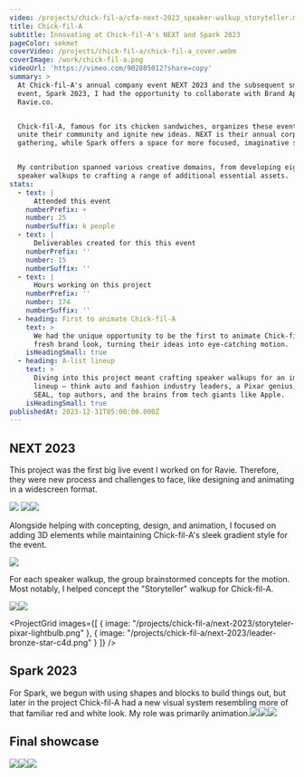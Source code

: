 ```yaml
---
video: /projects/chick-fil-a/cfa-next-2023_speaker-walkup_storyteller.mp4
title: Chick-fil-A
subtitle: Innovating at Chick-fil-A's NEXT and Spark 2023
pageColor: sekmet
coverVideo: /projects/chick-fil-a/chick-fil-a_cover.webm
coverImage: /work/chick-fil-a.png
videoUrl: 'https://vimeo.com/902805012?share=copy'
summary: >
  At Chick-fil-A's annual company event NEXT 2023 and the subsequent smaller
  event, Spark 2023, I had the opportunity to collaborate with Brand Apart and
  Ravie.co.


  Chick-fil-A, famous for its chicken sandwiches, organizes these events to
  unite their community and ignite new ideas. NEXT is their annual corporate
  gathering, while Spark offers a space for more focused, imaginative sessions.


  My contribution spanned various creative domains, from developing eight
  speaker walkups to crafting a range of additional essential assets.
stats:
  - text: |
      Attended this event
    numberPrefix: +
    number: 25
    numberSuffix: k people
  - text: |
      Deliverables created for this this event
    numberPrefix: ''
    number: 15
    numberSuffix: ''
  - text: |
      Hours working on this project
    numberPrefix: ''
    number: 174
    numberSuffix: ''
  - heading: First to animate Chick-fil-A
    text: >
      We had the unique opportunity to be the first to animate Chick-fil-A's
      fresh brand look, turning their ideas into eye-catching motion.
    isHeadingSmall: true
  - heading: A-list lineup
    text: >
      Diving into this project meant crafting speaker walkups for an impressive
      lineup – think auto and fashion industry leaders, a Pixar genius, a Navy
      SEAL, top authors, and the brains from tech giants like Apple.
    isHeadingSmall: true
publishedAt: 2023-12-31T05:00:00.000Z
---
```


## NEXT 2023

This project was the first big live event I worked on for Ravie. Therefore, they were new process and challenges to face, like designing and animating in a widescreen format.

![](/projects/chick-fil-a/next-2023/storyteller-Frame4.png)
![](/projects/chick-fil-a/next-2023/storyteller-Frame5.png)![](/projects/chick-fil-a/next-2023/storyteller-pixar-lamp.png)

Alongside helping with concepting, design, and animation, I focused on adding 3D elements while maintaining Chick-fil-A's sleek gradient style for the event.

![](/projects/chick-fil-a/next-2023/storyteller-Frame3.png)

For each speaker walkup, the group brainstormed concepts for the motion. Most notably, I helped concept the "Storyteller" walkup for Chick-fil-A.

![](/projects/chick-fil-a/next-2023/transportation-Frame5.png)![](/projects/chick-fil-a/next-2023/leader-Frame7.png)

<ProjectGrid
  images={[
    { image: "/projects/chick-fil-a/next-2023/storyteler-pixar-lightbulb.png" },
    { image: "/projects/chick-fil-a/next-2023/leader-bronze-star-c4d.png" }
  ]}
/>

## Spark 2023

For Spark, we begun with using shapes and blocks to build things out, but later in the project Chick-fil-A had a new visual system resembling more of that familiar red and white look. My role was primarily animation.![](/projects/chick-fil-a/spark-2023/spark-2023-Frame8.png)![](/projects/chick-fil-a/spark-2023/spark-2023-Frame4.png)![](/projects/chick-fil-a/spark-2023/spark-2023-Frame11.png)

## Final showcase

![](/projects/chick-fil-a/final-showcase/Angela_00-00-21-600_still-0002.png)![](/projects/chick-fil-a/final-showcase/Angela_00-00-33-567_still-0003.png)![](/projects/chick-fil-a/final-showcase/Matthew_00-00-26-860_still-0006.png)
